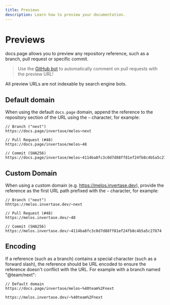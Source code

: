```yaml
---
title: Previews
description: Learn how to preview your documentation.
---
```


# Previews

docs.page allows you to preview any repository reference, such as a branch, pull request or specific commit.

> Use the [GitHub bot](/github-bot) to automatically comment on pull requests with the preview URL!

All preview URLs are not indexable by search engine bots.

## Default domain

When using the default `docs.page` domain, append the reference to the repository section of the URL using the `~` character,
for example:

```
// Branch ("next")
https://docs.page/invertase/melos~next

// Pull Request (#48)
https://docs.page/invertase/melos~48

// Commit (SHA256)
https://docs.page/invertase/melos~4114ba8fc3c0d7d88ff81ef24fb8c4b5a5c27874
```

## Custom Domain

When using a custom domain (e.g. https://melos.invertase.dev), provide the reference
as the first URL path prefixed with the `~` character, for example:

```
// Branch ("next")
hhttps://melos.invertase.dev/~next

// Pull Request (#48)
https://melos.invertase.dev/~48

// Commit (SHA256)
https://melos.invertase.dev/~4114ba8fc3c0d7d88ff81ef24fb8c4b5a5c27874
```

## Encoding

If a reference (such as a branch) contains a special character (such as a forward slash), the reference should be URL encoded
to ensure the reference doesn't conflict with the URL. For example with a branch named "@team/next":

```
// Default domain
https://docs.page/invertase/melos~%40team%2Fnext

https://melos.invertase.dev/~%40team%2Fnext
```
